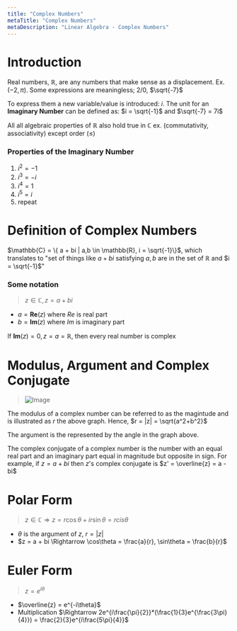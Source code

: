 ```yaml
---
title: "Complex Numbers"
metaTitle: "Complex Numbers"
metaDescription: "Linear Algebra - Complex Numbers"
---
```

<link
  rel="stylesheet"
  href="https://cdn.jsdelivr.net/npm/katex@0.11.0/dist/katex.min.css"
  integrity="sha384-BdGj8xC2eZkQaxoQ8nSLefg4AV4/AwB3Fj+8SUSo7pnKP6Eoy18liIKTPn9oBYNG"
  crossOrigin="anonymous"
/>

# Introduction

Real numbers, $\mathbb{R}$, are any numbers that make sense as a displacement. Ex. ($-2, \pi$).
Some expressions are meaningless; $2/0$, $\sqrt{-7}$

To express them a new variable/value is introduced: $i$.
The unit for an **Imaginary Number** can be defined as: $i = \sqrt{-1}$ and $\sqrt{-7} = 7i$

All all algebraic properties of $\mathbb{R}$ also hold true in $\mathbb{C}$ ex. (commutativity, associativity) except order ($\leq$)

### Properties of the Imaginary Number

1. $i^2 = -1$
2. $i^3 = -i$
3. $i^4 = 1$
4. $i^5 = i$
5. repeat

# Definition of Complex Numbers

$\mathbb{C} = \{ a + bi | a,b \in \mathbb{R}, i = \sqrt{-1}\}$, which translates to "set of things like $a+bi$ satisfying $a,b$ are in the set of $\mathbb{R}$ and $i = \sqrt{-1}$"

### Some notation

> $z \in \mathbb{C}, z = a + bi$

- $a = \textbf{Re}(z)$ where $Re$ is real part
- $b = \textbf{Im}(z)$ where $Im$ is imaginary part

If $\textbf{Im}(z) = 0, z = a = \mathbb{R}$, then every real number is complex

# Modulus, Argument and Complex Conjugate

> ![Image](https://upload.wikimedia.org/wikipedia/commons/7/7a/Complex_number_illustration_modarg.svg)

The modulus of a complex number can be referred to as the magintude and is illustrated as $r$ the above graph. Hence, $r = |z| = \sqrt{a^2+b^2}$

The argument is the represented by the angle in the graph above.

The complex conjugate of a complex number is the number with an equal real part and an imaginary part equal in magnitude but opposite in sign. For example, if
$z = a + bi$ then $z$'s complex conjugate is $z' = \overline{z} = a - bi$

# Polar Form

> $z \in \mathbb{C} \Rightarrow z = r\cos\theta + ir\sin\theta = r cis\theta$

- $\theta$ is the argument of $z$, $r = |z|$
- $z = a + bi \Rightarrow \cos\theta = \frac{a}{r}, \sin\theta = \frac{b}{r}$

# Euler Form

> $z = e^{i\theta}$

- $\overline{z} = e^{-i\theta}$
- Multiplication $\Rightarrow 2e^{i\frac{\pi}{2}}*(\frac{1}{3}e^{\frac{3\pi}{4}}) = \frac{2}{3}e^{i\frac{5\pi}{4}}$

